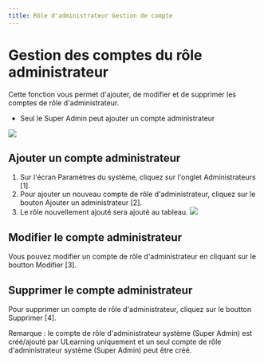 ```yaml
---
title: Rôle d'administrateur Gestion de compte
---
```



# Gestion des comptes du rôle administrateur

Cette fonction vous permet d'ajouter, de modifier et de supprimer les comptes de rôle d'administrateur. 
 
- Seul le Super Admin peut ajouter un compte administrateur 
 
![]( /img/ulearning/admin/admin01.png) 

 ## Ajouter un compte administrateur 
 1. Sur l'écran Paramètres du système, cliquez sur l'onglet Administrateurs [1]. 
 2. Pour ajouter un nouveau compte de rôle d'administrateur, cliquez sur le bouton Ajouter un administrateur [2]. 
 3. Le rôle nouvellement ajouté sera ajouté au tableau. 
 ![]( /img/ulearning/admin/admin02.png) 

 ## Modifier le compte administrateur 
 Vous pouvez modifier un compte de rôle d'administrateur en cliquant sur le boutton Modifier [3].

## Supprimer le compte administrateur 
Pour supprimer un compte de rôle d'administrateur, cliquez sur le boutton Supprimer [4].

<Callout type="info" emoji="ℹ️">
  Remarque : le compte de rôle d'administrateur système (Super Admin) est créé/ajouté par ULearning uniquement et un seul compte de rôle d'administrateur système (Super Admin) peut être créé.
</Callout>
